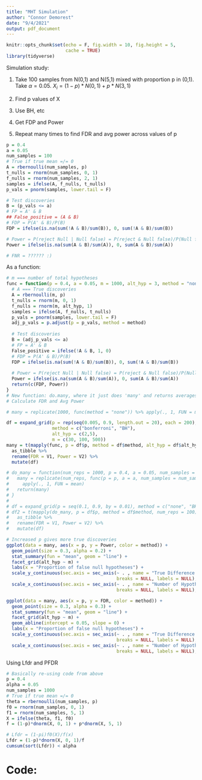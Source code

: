 ```yaml
---
title: "MHT Simulation"
author: "Connor Demorest"
date: "9/4/2021"
output: pdf_document
---
```


```r
knitr::opts_chunk$set(echo = F, fig.width = 10, fig.height = 5, 
                      cache = TRUE)
library(tidyverse)
```

Simulation study: 

  1) Take 100 samples from N(0,1) and N(5,1) mixed with proportion p in (0,1). Take $\alpha = 0.05$. $X_i = (1-p)*N(0,1) + p*N(3,1)$
  
  2) Find p values of X
  
  3) Use BH, etc 
  
  4) Get FDP and Power
  
  5) Repeat many times to find FDR and avg power across values of p

```r
p = 0.4
a = 0.05
num_samples = 100
# True if true mean =/= 0
A = rbernoulli(num_samples, p)
t_nulls = rnorm(num_samples, 0, 1)
f_nulls = rnorm(num_samples, 2, 1)
samples = ifelse(A, f_nulls, t_nulls)
p_vals = pnorm(samples, lower.tail = F)

# Test discoveries
B = (p_vals <= a)
# FP = A' & B
## False_positive = (A & B)
# FDP = P(A' & B)/P(B)
FDP = ifelse(is.na(sum(!A & B)/sum(B)), 0, sum(!A & B)/sum(B))

# Power = P(reject Null | Null false) = P(reject & Null false)/P(Null false)
Power = ifelse(is.na(sum(A & B)/sum(A)), 0, sum(A & B)/sum(A))

# FNR = ?????? :) 
```

As a function:

```r
# m === number of total hypotheses
func = function(p = 0.4, a = 0.05, m = 1000, alt_hyp = 3, method = "none") {
  # A === True discoveries
  A = rbernoulli(m, p)
  t_nulls = rnorm(m, 0, 1)
  f_nulls = rnorm(m, alt_hyp, 1)
  samples = ifelse(A, f_nulls, t_nulls)
  p_vals = pnorm(samples, lower.tail = F)
  adj_p_vals = p.adjust(p = p_vals, method = method)
  
  # Test discoveries
  B = (adj_p_vals <= a)
  # FP = A' & B
  False_positive = ifelse(!A & B, 1, 0)
  # FDP = P(A' & B)/P(B)
  FDP = ifelse(is.na(sum(!A & B)/sum(B)), 0, sum(!A & B)/sum(B))
  
  # Power = P(reject Null | Null false) = P(reject & Null false)/P(Null false)
  Power = ifelse(is.na(sum(A & B)/sum(A)), 0, sum(A & B)/sum(A))
  return(c(FDP, Power))
}
# New function: do.many, where it just does 'many' and returns averages?
# Calculate FDR and Avg Power

# many = replicate(1000, func(method = "none")) %>% apply(., 1, FUN = mean) %>% print

df = expand_grid(p = rep(seq(0.005, 0.9, length.out = 20), each = 200), 
                 method = c("bonferroni", "BH"),
                 alt_hyp = c(2,5), 
                 m = c(30, 100, 500)) 
many = t(mapply(func, p = df$p, method = df$method, alt_hyp = df$alt_hyp, m = df$m)) %>%
  as_tibble %>% 
  rename(FDR = V1, Power = V2) %>%
  mutate(df)

# do_many = function(num_reps = 1000, p = 0.4, a = 0.05, num_samples = 1000, method = "none") {
#   many = replicate(num_reps, func(p = p, a = a, num_samples = num_samples, method = method)) %>% 
#     apply(., 1, FUN = mean)
#   return(many)
# }
# 
# df = expand_grid(p = seq(0.1, 0.9, by = 0.01), method = c("none", "BH")) 
# df2 = t(mapply(do_many, p = df$p, method = df$method, num_reps = 100)) %>% 
#   as_tibble %>% 
#   rename(FDR = V1, Power = V2) %>%
#   mutate(df)

# Increased p gives more true discoveries
ggplot(data = many, aes(x = p, y = Power, color = method)) + 
  geom_point(size = 0.3, alpha = 0.2) +
  stat_summary(fun = "mean", geom = "line") +
  facet_grid(alt_hyp ~ m) +
  labs(x = "Proportion of false null hypotheses") + 
  scale_y_continuous(sec.axis = sec_axis(~ . , name = "True Difference in Means", 
                                         breaks = NULL, labels = NULL), limits = c(0,1)) +
  scale_x_continuous(sec.axis = sec_axis(~ . , name = "Number of Hypotheses", 
                                         breaks = NULL, labels = NULL), limits = c(0,1))

ggplot(data = many, aes(x = p, y = FDR, color = method)) + 
  geom_point(size = 0.3, alpha = 0.3) +
  stat_summary(fun = "mean", geom = "line") + 
  facet_grid(alt_hyp ~ m) +
  geom_abline(intercept = 0.05, slope = 0) + 
  labs(x = "Proportion of false null hypotheses") +
  scale_y_continuous(sec.axis = sec_axis(~ . , name = "True Difference in Means", 
                                         breaks = NULL, labels = NULL), limits = c(0,0.2)) +
  scale_x_continuous(sec.axis = sec_axis(~ . , name = "Number of Hypotheses", 
                                         breaks = NULL, labels = NULL), limits = c(0,1))


```

Using Lfdr and PFDR

```r
# Basically re-using code from above
p = 0.4
alpha = 0.05
num_samples = 1000
# True if true mean =/= 0
theta = rbernoulli(num_samples, p)
f0 = rnorm(num_samples, 0, 1)
f1 = rnorm(num_samples, 5, 1)
X = ifelse(theta, f1, f0)
f = (1-p)*dnorm(X, 0, 1) + p*dnorm(X, 5, 1)

# Lfdr = (1-pi)f0(X)/f(x)
Lfdr = (1-p)*dnorm(X, 0, 1)/f
cumsum(sort(Lfdr)) < alpha
```


# Code:
```r
```
